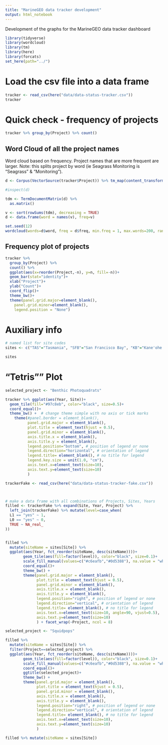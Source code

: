 ```yaml
---
title: "MarineGEO data tracker development"
output: html_notebook
---
```


Development of the graphs for the MarineGEO data tracker dashboard

```r
library(tidyverse)
library(wordcloud)
library(tm)
library(here)
library(forcats)
set_here(path="../")
```


# Load the csv file into a data frame

```r
tracker <- read_csv(here("data/data-status-tracker.csv"))
tracker
```


# Quick check - frequency of projects
```r
tracker %>% group_by(Project) %>% count()

```


## Word Cloud of all the project names

Word cloud based on frequency. Project names that are more frequent are larger. Note: this splits project by word (ie Seagrass Monitoring is "Seagrass" & "Monitoring").

```r
d <- Corpus(VectorSource(tracker$Project)) %>% tm_map(content_transformer(tolower))

#inspect(d)

tdm <- TermDocumentMatrix(d) %>%
  as.matrix()

v <- sort(rowSums(tdm), decreasing = TRUE)
d <- data.frame(word = names(v), freq=v)

set.seed(12)
wordcloud(words=d$word, freq = d$freq, min.freq = 1, max.words=200, random.order=FALSE, rot.per=0.25, colors=brewer.pal(8, "Dark2"))

```

## Frequency plot of projects
```r
tracker %>%
  group_by(Project) %>% 
  count() %>% 
  ggplot(aes(x=reorder(Project,-n), y=n, fill=-n))+
  geom_bar(stat="identity")+
  xlab("Project")+
  ylab("Count")+
  coord_flip()+
  theme_bw()+
  theme(panel.grid.major=element_blank(),
    panel.grid.minor=element_blank(),
    legend.position = "None")
```



# Auxiliary info 
```r
# named list for site codes
sites <- c("TAS"="Tasmania", "SFB"="San Francisco Bay", "KB"="Kane'ohe Bay",  "HAK"="Hakai", "FP"="Fort Pierce",  "FHL"="Friday Harbor", "EW"="Edgewater",  "CB"="Carrie Bow Cay",  "BT"="Bocas del Toro",  "TGC"="Texas Gulf Coast")

sites
```


# "Tetris"" Plot
```r
selected_project <- "Benthic Photoquadrats"

tracker %>% ggplot(aes(Year, Site))+
  geom_tile(fill="#97c8eb", color="black", size=0.5)+
  coord_equal()+
  theme_bw() +  # change theme simple with no axis or tick marks
    theme(#panel.border = element_blank(), 
          panel.grid.major = element_blank(),
          plot.title = element_text(hjust = 0.5),
          panel.grid.minor = element_blank(),
          axis.title.x = element_blank(),
          axis.title.y = element_blank(),
          legend.position="bottom", # position of legend or none
          legend.direction="horizontal", # orientation of legend
          legend.title= element_blank(), # no title for legend
          legend.key.size = unit(1.0, "cm"),
          axis.text.x=element_text(size=10),
          axis.text.y=element_text(size=10)
          )

```



```r

trackerFake <- read_csv(here("data/data-status-tracker-fake.csv"))



# make a data frame with all combinations of Projects, Sites, Years
filled <- trackerFake %>% expand(Site, Year, Project) %>% 
  left_join(trackerFake) %>% mutate(level=case_when(
  L1 == "yes" ~ 1,
  L0 == "yes" ~ 0,
  TRUE ~ NA_real_ 
)) 


filled %>%
  mutate(siteName = sites[Site]) %>% 
  ggplot(aes(Year, fct_reorder(siteName, desc(siteName))))+
        geom_tile(aes(fill=factor(level)), color="black", size=0.1)+
        scale_fill_manual(values=c("#c6eafb","#0d5388"), na.value = "white", breaks=c(0,1), labels=c(" Level 0", " Level 1"))+
        coord_equal()+
        theme_bw() +
        theme(panel.grid.major = element_blank(),
              plot.title = element_text(hjust = 0.5),
              panel.grid.minor = element_blank(),
              axis.title.x = element_blank(),
              axis.title.y = element_blank(),
              legend.position="right", # position of legend or none
              legend.direction="vertical", # orientation of legend
              legend.title= element_blank(), # no title for legend
              axis.text.x=element_text(size=10, angle=90, vjust=0.5),
              axis.text.y=element_text(size=10)
              ) + facet_wrap(~Project, ncol = 8)
```

```r
selected_project <- "Squidpops"

filled %>% 
  mutate(siteName = sites[Site]) %>% 
  filter(Project==selected_project) %>% 
  ggplot(aes(Year, fct_reorder(siteName, desc(siteName))))+
        geom_tile(aes(fill=factor(level)), color="black", size=0.1)+
        scale_fill_manual(values=c("#c6eafb","#0d5388"), na.value = "white", breaks=c(0,1), labels=c(" Level 0", " Level 1"))+
        coord_equal()+
        ggtitle(selected_project)+
        theme_bw() +
        theme(panel.grid.major = element_blank(),
              plot.title = element_text(hjust = 0.5),
              panel.grid.minor = element_blank(),
              axis.title.x = element_blank(),
              axis.title.y = element_blank(),
              legend.position="right", # position of legend or none
              legend.direction="vertical", # orientation of legend
              legend.title= element_blank(), # no title for legend
              axis.text.x=element_text(size=10),
              axis.text.y=element_text(size=10)
              ) 

```


```r
filled %>% mutate(siteName = sites[Site])
```

